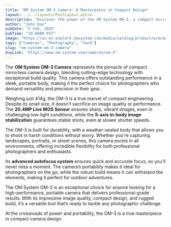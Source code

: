```yaml
---
title: "OM System OM-3 Camera: A Masterpiece in Compact Design"
layout: ../../layouts/PostLayout.astro
description: "Discover the power of the OM System OM-3, a compact mirrorless camera built for professionals and enthusiasts alike."
author: "John Doe"
pubDate: "5 Feb, 2025"
pubTime: "10:00AM PST"
image: "https://us-en.explore.omsystem.com/media/catalog/product/o/m/om-3-keypanel-06.webp?optimize=medium&fit=bounds&height=1080&width=1920&canvas=1920:1080"
tags: ["Cameras", "Photography", "Tech"]
slug: "om-system-om-3-camera"
buyLink: "https://www.om-system.com/cameras/om-3"
---
```


The **OM System OM-3 Camera** represents the pinnacle of compact mirrorless camera design, blending cutting-edge technology with exceptional build quality. This camera offers outstanding performance in a sleek, portable body, making it the perfect choice for photographers who demand versatility and precision in their gear.

Weighing just 414g, the OM-3 is a true marvel of compact engineering. Despite its small size, it doesn’t sacrifice on image quality or performance. The **20.4MP Live MOS Sensor** ensures sharp, vibrant images, even in challenging low-light conditions, while the **5-axis in-body image stabilization** guarantees stable shots, even at slower shutter speeds.

The OM-3 is built for durability, with a weather-sealed body that allows you to shoot in harsh conditions without worry. Whether you're capturing landscapes, portraits, or street scenes, this camera excels in all environments, offering incredible flexibility for both professional photographers and enthusiasts.

Its **advanced autofocus system** ensures quick and accurate focus, so you’ll never miss a moment. The camera’s portability makes it ideal for photographers on the go, while the robust build means it can withstand the elements, making it perfect for outdoor adventures.

The OM System OM-3 is an exceptional choice for anyone looking for a high-performance, portable camera that delivers professional-grade results. With its impressive image quality, compact design, and rugged build, it’s a versatile tool that’s ready to tackle any photographic challenge.

At the crossroads of power and portability, the OM-3 is a true masterpiece in compact camera design.
